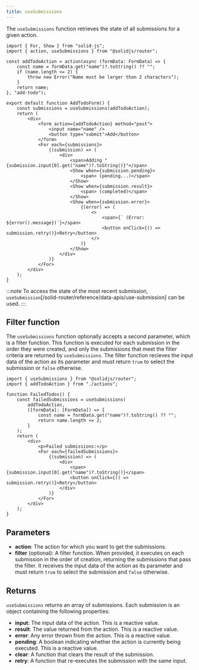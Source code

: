 ```yaml
---
title: useSubmissions
---
```


The `useSubmissions` function retrieves the state of all submissions for a given action.

```tsx
import { For, Show } from "solid-js";
import { action, useSubmissions } from "@solidjs/router";

const addTodoAction = action(async (formData: FormData) => {
	const name = formData.get("name")?.toString() ?? "";
	if (name.length <= 2) {
		throw new Error("Name must be larger than 2 characters");
	}
	return name;
}, "add-todo");

export default function AddTodoForm() {
	const submissions = useSubmissions(addTodoAction);
	return (
		<div>
			<form action={addTodoAction} method="post">
				<input name="name" />
				<button type="submit">Add</button>
			</form>
			<For each={submissions}>
				{(submission) => (
					<div>
						<span>Adding "{submission.input[0].get("name")?.toString()}"</span>
						<Show when={submission.pending}>
							<span> (pending...)</span>
						</Show>
						<Show when={submission.result}>
							<span> (completed)</span>
						</Show>
						<Show when={submission.error}>
							{(error) => (
								<>
									<span>{` (Error: ${error().message})`}</span>
									<button onClick={() => submission.retry()}>Retry</button>
								</>
							)}
						</Show>
					</div>
				)}
			</For>
		</div>
	);
}
```

:::note
To access the state of the most recent submission, `useSubmission`[/solid-router/reference/data-apis/use-submission] can be used.
:::

## Filter function

The `useSubmissions` function optionally accepts a second parameter, which is a filter function.
This function is executed for each submission in the order they were created, and only the submissions that meet the filter criteria are returned by `useSubmissions`.
The filter function recieves the input data of the action as its parameter and must return `true` to select the submission or `false` otherwise.

```tsx
import { useSubmissions } from "@solidjs/router";
import { addTodoAction } from "./actions";

function FailedTodos() {
	const failedSubmissions = useSubmissions(
		addTodoAction,
		([formData]: [FormData]) => {
			const name = formData.get("name")?.toString() ?? "";
			return name.length <= 2;
		}
	);
	return (
		<div>
			<p>Failed submissions:</p>
			<For each={failedSubmissions}>
				{(submission) => (
					<div>
						<span>{submission.input[0].get("name")?.toString()}</span>
						<button onClick={() => submission.retry()}>Retry</button>
					</div>
				)}
			</For>
		</div>
	);
}
```

## Parameters

- **action**: The action for which you want to get the submissions.
- **filter** (optional): A filter function.
  When provided, it executes on each submission in the order of creation, returning the submissions that pass the filter.
  It receives the input data of the action as its parameter and must return `true` to select the submission and `false` otherwise.

## Returns

`useSubmissions` returns an array of submissions.
Each submission is an object containing the following properties:

- **input**: The input data of the action.
  This is a reactive value.
- **result**: The value returned from the action.
  This is a reactive value.
- **error**: Any error thrown from the action.
  This is a reactive value.
- **pending**: A boolean indicating whether the action is currently being executed.
  This is a reactive value.
- **clear**: A function that clears the result of the submission.
- **retry**: A function that re-executes the submission with the same input.
